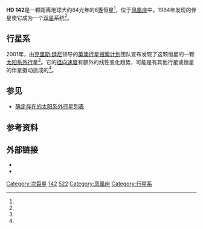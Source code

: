 {{Starbox begin 
| name = [[Henry_Draper_catalogue|HD]] 142
}}
{{Starbox observe 
| epoch = J2000.0
| constell = [[凤凰座|凤凰座]]
| ra = {{RA|00|06|19.18}} <ref name="hipparcos"/> 
| dec = {{DEC|–49|04|30.7}} <ref name="hipparcos"/>
| appmag_v = 5.7
}} 
{{Starbox character 
| class = G1IV
| appmag_1_passband = 
| appmag_1 = 
| r-i = 
| v-r = 
| b-v = 
| u-b = 
| variable = 
}} 
{{Starbox astrometry 
| radial_v = 
| prop_mo_ra = 575.29 ± 0.33 <ref name="hipparcos"/>
| prop_mo_dec = –39.19 ± 0.34 <ref name="hipparcos"/>
| parallax = 38.89
| p_error = 0.37
| parallax_footnote = <ref name="hipparcos"/>
| absmag_v = 3.66 ± 0.02 <ref name="Holmberg"/> 
}} 
{{Starbox detail 
| mass = 
| radius = 
| gravity = 
| luminosity = 
| temperature = 
| metal = 
| age = 
| rotation = 
}} 
{{Starbox catalog 
| names = [[Gliese_Catalogue_of_Nearby_Stars|Gliese]] 4.2, [[Hipparcos_Catalogue|HIP]] 522, [[Bright_Star_Catalogue|HR]] 6, [[Smithsonian_Astrophysical_Observatory_Star_Catalog|SAO]] 214963, [[Woolley_Nearby_Star_Catalogue|Wo]] 9002
}}
{{Starbox reference
| Simbad = HIP+522
| NSTED = HIP+522
| ARICNS = 00009
| EPE = HIP+522
}}
{{Starbox end}}
'''HD 142'''是一颗距离地球大约84光年的6[[视星等|等]]恒星<ref name="hipparcos"/>，位于[[凤凰座|凤凰座]]中。1984年发现的伴星使它成为一个[[双星|双星]]系统<ref name="Raghavan 2006"/>。

==行星系==
2001年，由[[克里斯·廷尼|克里斯·廷尼]]领导的[[英澳行星搜索计划|英澳行星搜索计划]]团队宣布发现了这颗恒星的一颗[[太阳系外行星|太阳系外行星]]<ref name="Tinney2002"/>。它的[[径向速度|径向速度]]有额外的线性变化趋势，可能是有其他行星或恒星的伴星摄动造成的<ref name="Wright2007"/>。

{{OrbitboxPlanet begin
| table_ref = <ref name="Butler2006"/> 
}}
{{OrbitboxPlanet
| exoplanet = [[HD_142_b|b]]
| mass = >1.31 ± 0.18 
| period = 350.3 ± 3.6 
| semimajor = 1.045 ± 0.061 
| eccentricity = 0.26 ± 0.18 
}} 
{{Orbitbox end}}

==参见==
* [[确定存在的太阳系外行星列表|确定存在的太阳系外行星列表]]

==参考资料==
{{Reflist|colwidth=30em|refs=

<ref name="Butler2006">{{cite journal | url=http://www.iop.org/EJ/article/0004-637X/646/1/505/64046.html | title=Catalog of Nearby Exoplanets | journal=The Astrophysical Journal | volume=646 | issue=1 | pages=505–522 | year=2006 | doi=10.1086/504701 | last1=Butler | first1=R. P. | last2=Wright | first2=J. T. | last3=Marcy | first3=G. W. | last4=Fischer | first4=D. A. | last5=Vogt | first5=S. S. | last6=Tinney | first6=C. G. | last7=Jones | first7=H. R. A. | last8=Carter | first8=B. D. | last9=Johnson | first9=J. A. | display-authors=1 | bibcode=2006ApJ...646..505B | arxiv=astro-ph/0607493 | access-date=2012-02-17 | archive-date=2009-05-02 | archive-url=https://www.webcitation.org/5gTrfcenD?url=http://www.iop.org/EJ/article/0004-637X/646/1/505/64046.html | dead-url=no }}</ref>

<ref name="hipparcos">{{cite web | url=http://webviz.u-strasbg.fr/viz-bin/VizieR-5?-out.add=.&-source=I/311/hip2&recno=521 | title=HIP 522 | work=Hipparcos, the New Reduction | author=van Leeuwen, F. | year=2007 | accessdate=2009-12-04 | archive-date=2019-04-02 | archive-url=https://web.archive.org/web/20190402114112/https://www.aanda.org/index.php?option=com_article&access=bibcode&Itemid=129&bibcode=2007A%26A...474..653VFUL | dead-url=no }}</ref>

<ref name="Holmberg">{{cite web | url=http://vizier.u-strasbg.fr/viz-bin/VizieR-5?-out.add=.&-source=V/130/gcs3&recno=18 | title=HD 142 | work=Geneva-Copenhagen Survey of Solar neighbourhood III | author=Holmberg ''et al.'' | year=2009 | accessdate=2010-01-27 | archive-date=2017-04-18 | archive-url=https://web.archive.org/web/20170418164101/http://vizier.u-strasbg.fr/viz-bin/VizieR-5?-out.add=.&-source=V%2F130%2Fgcs3&recno=18 | dead-url=no }}</ref>

<ref name="Raghavan 2006">{{cite journal | url=http://www.iop.org/EJ/article/0004-637X/646/1/523/64035.html | title=Two Suns in The Sky: Stellar Multiplicity in Exoplanet Systems | journal=[[The_Astrophysical_Journal|The Astrophysical Journal]] | volume=646 | issue=1 | pages=523–542 | year=2006 | doi=10.1086/504823 | last1=Raghavan | first1=Deepak | last2=Henry | first2=Todd J. | last3=Mason | first3=Brian D. | last4=Subasavage | first4=John P. | last5=Jao | first5=Wei‐Chun | last6=Beaulieu | first6=Thom D. | last7=Hambly | first7=Nigel C. | display-authors=1 | bibcode=2006ApJ...646..523R | arxiv=astro-ph/0603836 | access-date=2012-02-17 | archive-date=2020-04-28 | archive-url=https://web.archive.org/web/20200428162417/https://hkvalidate.perfdrive.com/captcha?ssa=1ba0b55e-0b1b-4271-8dc3-16486b421f08&ssb=za2z2m6f2adih2m541gai0c5h&ssc=http%3A%2F%2Fiopscience.iop.org%2Farticle%2F0004-637X%2F646%2F1%2F523%2F64035.html&ssd=463308223507856&sse=adb%40jciedbcleel&ssf=cabbbe92ac3fea603c4b236ce0d026e2a3a7dc24&ssg=603d6e36-3553-4bbe-a751-8be11a318fa7&ssh=cf9a8d8a-c6ab-4ba5-881e-8bda531f1e6c&ssi=193c4e08-8427-4a68-9b82-6c95a701fad8&ssj=9e871f84-d77d-4a17-97fc-901e35c24f6e&ssk=support%40shieldsquare.com&ssl=040603155946&ssm=42544857964150236107565674411659&ssn=7b26e3023f13e17498682021a6d87ba4f295192fc894-bdd8-4a27-9918e9&sso=987691c9-760ce8b2495e594392fdb2bdf1577489429cad276e99f8d4&ssp=16246728041588005526158807818302904&ssq=40203459105690637448291056473541058707772&ssr=MjA3LjI0MS4yMjYuMjMw&sss=Chrome%2F5.0%20%28iPhone%3B%20U%3B%20CPU%20iPhone%20OS%203_0%20like%20Mac%20OS%20X%3B%20en-us%29%20AppleWebKit%2F528.18%20%28KHTML%2C%20like%20Gecko%29%20Version%2F4.0%20Mobile%2F7A341%20Safari%2F528.16&sst=python-requests%2F2.23.0&ssu=Mozilla%2F5.0%20%28compatible%3B%20Googlebot%2F2.1%3B%20+http%3A%2F%2Fwww.google.com%2Fbot.html%29&ssv=p%40r3lrv11vrt%404%40&ssw=&ssx=775604223893518&ssy=mmgmgnhmafbk%40lgbibelaogjlbdl%40hhjllgjnlen&ssz=647afc3a18dc228 | dead-url=no }}</ref>

<ref name="Tinney2002">{{cite journal | url=http://www.iop.org/EJ/article/0004-637X/571/1/528/55113.html | title=Two Extrasolar Planets from the Anglo-Australian Planet Search | journal=The Astrophysical Journal | volume=571 | issue=1 | year=2002 | pages=528–531 | doi=10.1086/339916 | last1=Tinney | first1=C. G. | last2=Butler | first2=R. Paul | last3=Marcy | first3=Geoffrey W. | last4=Jones | first4=Hugh R. A. | last5=Penny | first5=Alan J. | last6=McCarthy | first6=Chris | last7=Carter | first7=Brad D. | display-authors=1 | bibcode=2002ApJ...571..528T | arxiv=astro-ph/0111255 | access-date=2012-02-17 | archive-date=2012-03-28 | archive-url=https://www.webcitation.org/66VDykw8V?url=http://iopscience.iop.org/0004-637X/571/1/528/fulltext/ | dead-url=no }}</ref>

<ref name="Wright2007">{{cite journal | url=http://www.iop.org/EJ/article/0004-637X/657/1/533/65907.html | title=Four New Exoplanets and Hints of Additional Substellar Companions to Exoplanet Host Stars | journal=The Astrophysical Journal | volume=657 | issue=1 | pages=533–545 | year=2007 | doi=10.1086/510553 | last1=Wright | first1=J. T. | last2=Marcy | first2=G. W. | last3=Fischer | first3=D. A | last4=Butler | first4=R. P. | last5=Vogt | first5=S. S. | last6=Tinney | first6=C. G. | last7=Jones | first7=H. R. A. | last8=Carter | first8=B. D. | last9=Johnson | first9=J. A. | display-authors=1 | bibcode=2007ApJ...657..533W | arxiv=astro-ph/0611658 | access-date=2012-02-17 | archive-date=2012-02-16 | archive-url=https://www.webcitation.org/65VLNI991?url=http://iopscience.iop.org/0004-637X/657/1/533/fulltext/ | dead-url=no }}</ref>
}}

==外部链接==
* {{cite web | url=http://www.extrasolar.net/startour.asp?StarCatId=&StarId=145 | title=HD 142 | work=Extrasolar Visions | deadurl=yes | archiveurl=https://web.archive.org/web/20101117093515/http://extrasolar.net/startour.asp?StarCatId=&StarId=145 | archivedate=2010-11-17 | accessdate=2012-02-17 }}
* {{cite web | url=http://planetquest.jpl.nasa.gov/atlas/atlas_profile.cfm?Star=121 | title=HD 142 b | work=Planetquest new worlds atlas | deadurl=yes | archiveurl=https://web.archive.org/web/20100528060624/http://planetquest.jpl.nasa.gov/atlas/atlas_profile.cfm?Star=121 | archivedate=2010-05-28 | accessdate=2012-02-17 }}

{{Sky|00|06|19.18|-|49|04|30.7|67.18}}

[[Category:次巨星|Category:次巨星]]
[[Category:HD和HDE天體|142]]
[[Category:HIP天体|522]]
[[Category:凤凰座|Category:凤凰座]]
[[Category:行星系|Category:行星系]]


{{subgiant-star-stub}}